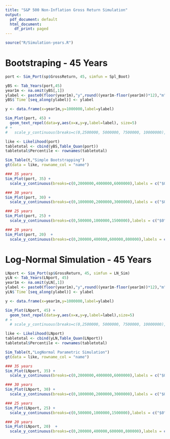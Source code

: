 ```yaml
---
title: "S&P 500 Non-Inflation Gross Return Simulation"
output:
  pdf_document: default
  html_document:
    df_print: paged
---
```


```r
source("R/Simulation-years.R")
```

# Bootstraping - 45 Years

```r
port <- Sim_Port(sp$GrossReturn, 45, simfun = Spl_Boot)

yBS <- Tab_Years(port,45)
year1m <- na.omit(yBS[,1])
ylabel <- paste0(floor(year1m),"y",round((year1m-floor(year1m))*12),"m")
yBS$`Time`[seq_along(ylabel)] <- ylabel

y <- data.frame(x=year1m,y=1000000,label=ylabel)
```

```r
Sim_Plot(port, 45) +
  geom_text_repel(data=y,aes(x=x,y=y,label=label), size=5)
# +
#   scale_y_continuous(breaks=c(0,2500000, 5000000, 7500000, 10000000),labels = c("$0", "$2,500,000", "$5,000,000", "$7,500,000", "$10,000,000"))
```
```r
like <- Likelihood(port)
tabletotal <- cbind(yBS,Table_Quan(port))
tabletotal$Percentile <- rownames(tabletotal)
```
```r
Sim_Table(t,"Simple Bootstrapping")
gt(data = like, rowname_col = "name") 
```


```r
### 35 years
Sim_Plot(port, 35) +
  scale_y_continuous(breaks=c(0,2000000,4000000,6000000),labels = c("$0", "$2,000,000", "$4,000,000", "$6,000,000"))
```


```r
### 30 years
Sim_Plot(port, 30) +
  scale_y_continuous(breaks=c(0,1000000,2000000,3000000),labels = c("$0", "$1,000,000", "$2,000,000", "$3,000,000"))
```

```r
### 25 years
Sim_Plot(port, 25) +
  scale_y_continuous(breaks=c(0,500000,1000000,1500000),labels = c("$0", "$500,000", "$1,000,000", "$1,500,000"))
```


```r
### 20 years
Sim_Plot(port, 20)  +
  scale_y_continuous(breaks=c(0,200000,400000,600000,800000),labels = c("$0", "$200,000", "$400,000", "$600,000","$800,000"))
```

# Log-Normal Simulation - 45 Years

```r
LNport <- Sim_Port(sp$GrossReturn, 45, simfun = LN_Sim)
yLN <- Tab_Years(LNport, 45)
year1m <- na.omit(yLN[,1])
ylabel <- paste0(floor(year1m),"y",round((year1m-floor(year1m))*12),"m")
yLN$`Time`[seq_along(ylabel)] <- ylabel

y <- data.frame(x=year1m,y=1000000,label=ylabel)
```

```r
Sim_Plot(LNport, 45) +
  geom_text_repel(data=y,aes(x=x,y=y,label=label),size=5)
# +
  # scale_y_continuous(breaks=c(0,2500000, 5000000, 7500000, 10000000),labels = c("$0", "$2,500,000", "$5,000,000", "$7,500,000", "$10,000,000"))
```
```r
like <- Likelihood(LNport)
tabletotal <- cbind(yLN,Table_Quan(LNport))
tabletotal$Percentile <- rownames(tabletotal)
```
```r
Sim_Table(t,"LogNormal Parametric Simulation")
gt(data = like, rowname_col = "name")
```

```r
### 35 years
Sim_Plot(LNport, 35) +
  scale_y_continuous(breaks=c(0,2000000,4000000,6000000),labels = c("$0", "$2,000,000", "$4,000,000", "$6,000,000"))
```

```r
### 30 years
Sim_Plot(LNport, 30) +
  scale_y_continuous(breaks=c(0,1000000,2000000,3000000),labels = c("$0", "$1,000,000", "$2,000,000", "$3,000,000"))
```

```r
### 25 years
Sim_Plot(LNport, 25) +
  scale_y_continuous(breaks=c(0,500000,1000000,1500000),labels = c("$0", "$500,000", "$1,000,000", "$1,500,000"))
```

```r
### 20 years
Sim_Plot(LNport, 20)  +
  scale_y_continuous(breaks=c(0,200000,400000,600000,800000),labels = c("$0", "$200,000", "$400,000", "$600,000","$800,000"))
```
